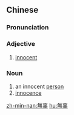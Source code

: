 {{also|无辜}}
==Chinese==
{{zh-forms|s=无辜}}

===Pronunciation===
{{zh-pron
|m=wúgū
|c=mou4 gu1
|h=pfs=vù-khû/vù-kû
|mn=bû-ko͘
|cat=a,n
}}

===Adjective===
{{zh-adj}}

# [[innocent]]

===Noun===
{{zh-noun}}

# an innocent [[person]]
# [[innocence]]

[[zh-min-nan:無辜]]
[[hu:無辜]]
